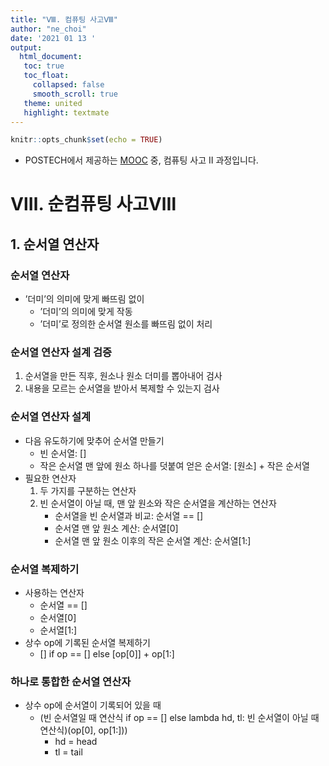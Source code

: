 ```yaml
---
title: "Ⅷ. 컴퓨팅 사고Ⅷ"
author: "ne_choi"
date: '2021 01 13 '
output:
  html_document:
   toc: true
   toc_float:
     collapsed: false
     smooth_scroll: true
   theme: united
   highlight: textmate
---
```



```r
knitr::opts_chunk$set(echo = TRUE)
```

* POSTECH에서 제공하는 [MOOC](https://pabi.smartlearn.io/) 중, 컴퓨팅 사고 Ⅱ 과정입니다.

# Ⅷ. 순컴퓨팅 사고Ⅷ
## 1. 순서열 연산자
### 순서열 연산자
- '더미'의 의미에 맞게 빠뜨림 없이
  - '더미'의 의미에 맞게 작동
  - '더미'로 정의한 순서열 원소를 빠뜨림 없이 처리

### 순서열 연산자 설계 검증
1. 순서열을 만든 직후, 원소나 원소 더미를 뽑아내어 검사  
2. 내용을 모르는 순서열을 받아서 복제할 수 있는지 검사

### 순서열 연산자 설계
- 다음 유도하기에 맞추어 순서열 만들기
  - 빈 순서열: []
  - 작은 순서열 맨 앞에 원소 하나를 덧붙여 얻은 순서열: [원소] + 작은 순서열
- 필요한 연산자
  1. 두 가지를 구분하는 연산자
  2. 빈 순서열이 아닐 때, 맨 앞 원소와 작은 순서열을 계산하는 연산자
     - 순서열을 빈 순서열과 비교: 순서열 == []
     - 순서열 맨 앞 원소 계산: 순서열[0]
     - 순서열 맨 앞 원소 이후의 작은 순서열 계산: 순서열[1:]

### 순서열 복제하기
- 사용하는 연산자
  - 순서열 == []
  - 순서열[0]
  - 순서열[1:]
- 상수 op에 기록된 순서열 복제하기
  - [] if op == [] else [op[0]] + op[1:]

### 하나로 통합한 순서열 연산자
- 상수 op에 순서열이 기록되어 있을 때
  - (빈 순서열일 때 연산식 if op == [] else
  lambda hd, tl: 빈 순서열이 아닐 때 연산식)(op[0], op[1:]))
    - hd = head
    - tl = tail
    